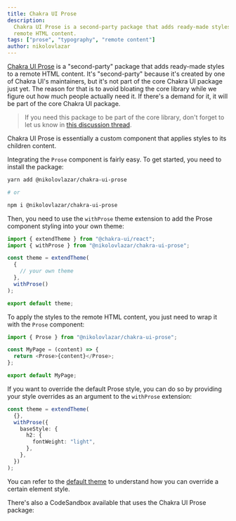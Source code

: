 ```yaml
---
title: Chakra UI Prose
description:
  Chakra UI Prose is a second-party package that adds ready-made styles to
  remote HTML content.
tags: ["prose", "typography", "remote content"]
author: nikolovlazar
---
```



[Chakra UI Prose](https://github.com/nikolovlazar/chakra-ui-prose) is a
"second-party" package that adds ready-made styles to a remote HTML content.
It's "second-party" because it's created by one of Chakra UI's maintainers, but
it's not part of the core Chakra UI package just yet. The reason for that is to
avoid bloating the core library while we figure out how much people actually
need it. If there's a demand for it, it will be part of the core Chakra UI
package.

> If you need this package to be part of the core library, don't forget to let
> us know in
> [this discussion thread](https://github.com/chakra-ui/chakra-ui-docs/discussions/469).

Chakra UI Prose is essentially a custom component that applies styles to its
children content.

Integrating the `Prose` component is fairly easy. To get started, you need to
install the package:

```bash
yarn add @nikolovlazar/chakra-ui-prose

# or

npm i @nikolovlazar/chakra-ui-prose
```

Then, you need to use the `withProse` theme extension to add the Prose component
styling into your own theme:

```typescript ln={2,8}
import { extendTheme } from "@chakra-ui/react";
import { withProse } from "@nikolovlazar/chakra-ui-prose";

const theme = extendTheme(
  {
    // your own theme
  },
  withProse()
);

export default theme;
```

To apply the styles to the remote HTML content, you just need to wrap it with
the `Prose` component:

```typescript
import { Prose } from "@nikolovlazar/chakra-ui-prose";

const MyPage = (content) => {
  return <Prose>{content}</Prose>;
};

export default MyPage;
```

If you want to override the default Prose style, you can do so by providing your
style overrides as an argument to the `withProse` extension:

```typescript
const theme = extendTheme(
  {},
  withProse({
    baseStyle: {
      h2: {
        fontWeight: "light",
      },
    },
  })
);
```

You can refer to the
[default theme](https://github.com/nikolovlazar/chakra-ui-prose/blob/main/packages/chakra-ui-prose/src/theme.ts#L17)
to understand how you can override a certain element style.

There's also a CodeSandbox available that uses the Chakra UI Prose package:

<ProseSandpack />

